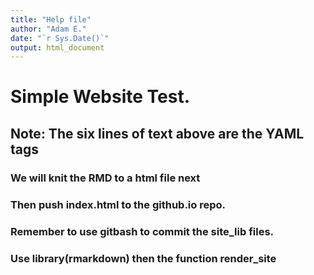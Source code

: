 ```yaml
---
title: "Help file"
author: "Adam E."
date: "`r Sys.Date()`"
output: html_document
---
```


# Simple Website Test.
## Note: The six lines of text above are the YAML tags
### We will knit the RMD to a html file next
### Then push  index.html to the github.io repo.
### Remember to use gitbash to commit the site_lib files.
### Use library(rmarkdown) then the function render_site
